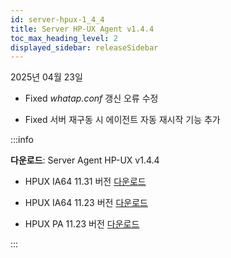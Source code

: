 ```yaml
---
id: server-hpux-1_4_4
title: Server HP-UX Agent v1.4.4
toc_max_heading_level: 2
displayed_sidebar: releaseSidebar
---
```


2025년 04월 23일

- <Status priority='0'>Fixed</Status> *whatap.conf* 갱신 오류 수정

- <Status priority='0'>Fixed</Status> 서버 재구동 시 에이전트 자동 재시작 기능 추가

:::info 

**다운로드**: Server Agent HP-UX v1.4.4

- HPUX IA64 11.31 버전 [다운로드](https://repo.whatap.io/hpux/ia64/11.31/whatap-infra_1.4.4_hpux-11.31_ia64.tar.gz)

- HPUX IA64 11.23 버전 [다운로드](https://repo.whatap.io/hpux/ia64/11.23/whatap-infra_1.4.4_hpux-11.23_ia64.tar.gz)

- HPUX PA 11.23 버전 [다운로드](https://repo.whatap.io/hpux/pa/11.23/whatap-infra_1.4.4_hpux-11.23_pa.tar.gz)

:::
